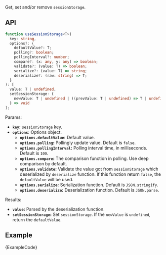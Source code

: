 
Get, set and/or remove `sessionStorage`.

## API

```ts
function useSessionStorage<T>(
  key: string,
  options?: {
    defaultValue?: T;
    polling?: boolean;
    pollingInterval?: number;
    compare?: (x: any, y: any) => boolean;
    validate?: (value: T) => boolean;
    serialize?: (value: T) => string;
    deserialize?: (raw: string) => T;
  }
): [
  value: T | undefined,
  setSessionStorage: (
    newValue: T | undefined | ((prevValue: T | undefined) => T | undefined)
  ) => void
];
```

Params:

- **`key`:** `sessionStorage` key.
- **`options`:** Options object.
  - **`options.defaultValue`:** Default value.
  - **`options.polling`:** Pollingly update value. Default is `false`.
  - **`options.pollingInterval`:** Polling interval time, in milliseconds. Default is `100`.
  - **`options.compare`:** The comparison function in polling. Use deep comparison by default.
  - **`options.validate`:** Validate the value got from `sessionStorage` which deserialized by `deserialize` function. If this function return `false`, the `defaultValue` will be used.
  - **`options.serialize`:** Serialization function. Default is `JSON.stringify`.
  - **`options.deserialize`:** Deserialization function. Default is `JSON.parse`.

Results:

- **`value`:** Parsed by the deserialization function.
- **`setSessionStorage`:** Set `sessionStorage`. If the `newValue` is `undefined`, return the `defaultValue`.

## Example

<ExampleBlock>
  <Example />
</ExampleBlock>
<CodeBlock language="tsx">{ExampleCode}</CodeBlock>
